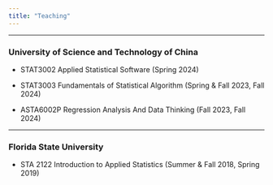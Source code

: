```yaml
---
title: "Teaching"
---
```


------------------------------------------------------------------------

### University of Science and Technology of China

-   STAT3002 Applied Statistical Software (Spring 2024)

-   STAT3003 Fundamentals of Statistical Algorithm (Spring & Fall 2023, Fall 2024)

-   ASTA6002P Regression Analysis And Data Thinking (Fall 2023, Fall 2024)

------------------------------------------------------------------------

### Florida State University

<!-- -   Spring 2020: STA 5934-0001 Tensor Data Analysis (TA) -->

<!-- -   Spring 2020: STA 5934-0002 Deep Learning (TA) -->

<!-- -   Spring 2020: STA 5934-0004 Statistical Computing with Python (TA) -->

-   STA 2122 Introduction to Applied Statistics (Summer & Fall 2018, Spring 2019)

<!-- -   Fall 2017, Spring 2018: STA 2122 Introduction to Applied Statistics (TA) -->
